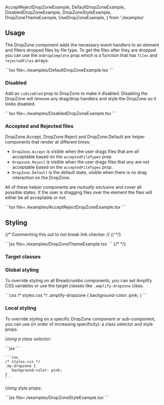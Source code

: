
  AcceptRejectDropZoneExample,
  DefaultDropZoneExample,
  DisabledDropZoneExample,
  DropZoneStyleExample,
  DropZoneThemeExample,
  UseDropZoneExample,
} from './examples'

## Usage

The DropZone component adds the necessary event handlers to an element and filters dropped files by file type. To get the files after they are dropped you can use the `onDropComplete` prop which is a function that has `files` and `rejectedFiles` arrays.

<Example>
  <DefaultDropZoneExample />
  <ExampleCode>
  ```tsx file=./examples/DefaultDropZoneExample.tsx
  ```
  </ExampleCode>
</Example>



### Disabled

Add an `isDisabled` prop to DropZone to make it disabled. Disabling the DropZone will remove any drag/drop handlers and style the DropZone so it looks disabled.

<Example>
  <DisabledDropZoneExample />
  <ExampleCode>
  ```tsx file=./examples/DisabledDropZoneExample.tsx
  ```
  </ExampleCode>
</Example>


### Accepted and Rejected files

DropZone.Accept, DropZone.Reject and DropZone.Default are helper components that render at different times:

* `DropZone.Accept` is visible when the user drags files that are *all* acceptable based on the `acceptedFileTypes` prop
* `Dropzone.Reject` is visible when the user drags files that *any* are not acceptable based on the `acceptedFileTypes` prop. 
* `DropZone.Default` is the default state, visible when there is no drag interaction on the DropZone. 

All of these helper components are *mutually exclusive* and cover all possible states. If the user is dragging files over the element the files will either be all acceptable or not. 

<Example>
  <AcceptRejectDropZoneExample />
  <ExampleCode>
  ```tsx file=./examples/AcceptRejectDropZoneExample.tsx
  ```
  </ExampleCode>
</Example>


## Styling

{/* Commenting this out to not break link checker */}
{/* <ThemeExample component="DropZone"> */}
<Example>
  <DropZoneThemeExample />
  
  <ExampleCode>
  ```jsx file=./examples/DropZoneThemeExample.tsx
  ```
  </ExampleCode>
</Example>
{/* </ThemeExample> */}

### Target classes

<ComponentStyleDisplay componentName="DropZone" />

### Global styling

To override styling on all Breadcrumbs components, you can set Amplify CSS variables or use the target classes like `.amplify-dropzone` class.

<Example>
  <ExampleCode>
    ```css
    /* styles.css */
    .amplify-dropzone {
      background-color: pink;
    }
    ```
  </ExampleCode>
</Example>

### Local styling

To override styling on a specific DropZone component or sub-component, you can use (in order of increasing specificity): a class selector and style props.

_Using a class selector:_

<Example>
  <ExampleCode>
    ```jsx
    <DropZone className="my-dropzone">
    </DropZone>
    ```
  
    ```css
    /* styles.css */
    .my-dropzone {
       background-color: pink;
    }
    ```
  </ExampleCode>
</Example>

_Using style props:_

<Example>
  <DropZoneStyleExample />
  
  <ExampleCode>
  ```jsx file=./examples/DropZoneStyleExample.tsx
  ```
  </ExampleCode>
</Example>
